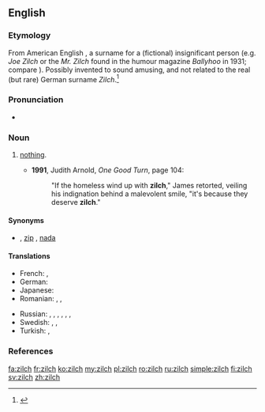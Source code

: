 ==English==
{{was wotd|2009|July|31}}

===Etymology===
From American English {{m|en|Zilch}}, a surname for a (fictional) insignificant person (e.g. ''Joe Zilch'' or the ''Mr. Zilch'' found in the humour magazine ''Ballyhoo'' in 1931; compare {{m|en|John Doe}}). Possibly invented to sound amusing, and not related to the real (but rare) German surname ''Zilch''.<ref>{{R:Etymonline}}</ref>

===Pronunciation===
* {{a|UK|US}} {{IPA|/zɪltʃ/|lang=en}}

===Noun===
{{en-noun|-}}

# {{lb|en|informal}} [[nothing|nothing]].
#* '''1991''', Judith Arnold, ''One Good Turn‎'', page 104:
#*: "If the homeless wind up with '''zilch'''," James retorted, veiling his indignation behind a malevolent smile, "it's because they deserve '''zilch'''."

====Synonyms====
* {{l|en|zero}} {{qualifier|standard}}, [[zip]] {{qualifier|informal}}, [[nada]] {{qualifier|informal}}

====Translations====
<!--informal translations, formal ones go at 'nothing'-->
{{trans-top|''(informal)'' nothing}}
* French: {{t+|fr|que dalle}}, {{t+|fr|que pouic}}
* German: {{t+|de|nix}}
* Japanese: {{t|ja|何も|tr=nani mo}}
* Romanian: {{t+|ro|canci}}, {{t+|ro|ioc}}, {{t+|ro|boacă|f}}
{{trans-mid}}
* Russian: {{t+|ru|ничего́|tr=ničevó}}, {{qualifier|slang}} {{t|ru|ни черта́}}, {{t+|ru|ни фига́}}, {{t|ru|ни шиша́}}, {{t+|ru|ни хрена́}}, {{qualifier|vulgar}} {{t+|ru|ни хуя́}}, {{t+|ru|ни хера́}}
* Swedish: {{t+|sv|noll}}, {{t+|sv|nolla|c}}, {{t+|sv|ingenting}}
* Turkish: {{t+|tr|hiç}}, {{t+|tr|değersiz}}
{{trans-bottom}}

===References===
<references/>

[[fa:zilch]]
[[fr:zilch]]
[[ko:zilch]]
[[my:zilch]]
[[pl:zilch]]
[[ro:zilch]]
[[ru:zilch]]
[[simple:zilch]]
[[fi:zilch]]
[[sv:zilch]]
[[zh:zilch]]